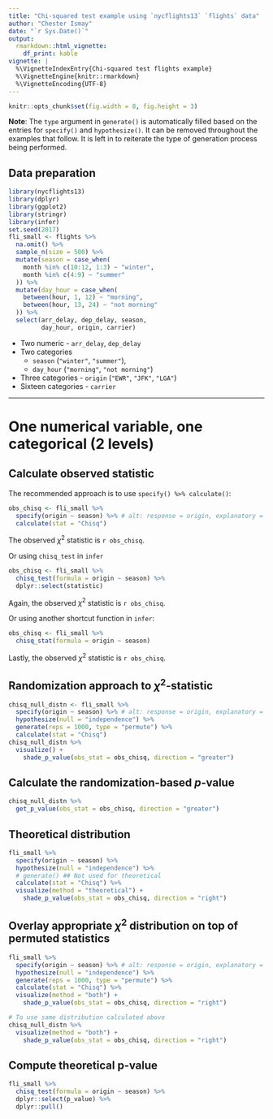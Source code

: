 ```yaml
---
title: "Chi-squared test example using `nycflights13` `flights` data"
author: "Chester Ismay"
date: "`r Sys.Date()`"
output: 
  rmarkdown::html_vignette:
    df_print: kable
vignette: |
  %\VignetteIndexEntry{Chi-squared test flights example}
  %\VignetteEngine{knitr::rmarkdown}
  %\VignetteEncoding{UTF-8}
---
```


```r
knitr::opts_chunk$set(fig.width = 8, fig.height = 3) 
```

**Note**: The `type` argument in `generate()` is automatically filled based on the entries for `specify()` and
`hypothesize()`. It can be removed throughout the examples that follow. It is left in to reiterate the type of generation process being performed.

## Data preparation

```r
library(nycflights13)
library(dplyr)
library(ggplot2)
library(stringr)
library(infer)
set.seed(2017)
fli_small <- flights %>% 
  na.omit() %>% 
  sample_n(size = 500) %>% 
  mutate(season = case_when(
    month %in% c(10:12, 1:3) ~ "winter",
    month %in% c(4:9) ~ "summer"
  )) %>% 
  mutate(day_hour = case_when(
    between(hour, 1, 12) ~ "morning",
    between(hour, 13, 24) ~ "not morning"
  )) %>% 
  select(arr_delay, dep_delay, season, 
         day_hour, origin, carrier)
```

* Two numeric - `arr_delay`, `dep_delay`
* Two categories 
    - `season` (`"winter"`, `"summer"`), 
    - `day_hour` (`"morning"`, `"not morning"`)
* Three categories - `origin` (`"EWR"`, `"JFK"`, `"LGA"`)
* Sixteen categories - `carrier`

***

# One numerical variable, one categorical (2 levels)

## Calculate observed statistic 

The recommended approach is to use `specify() %>% calculate()`:

```r
obs_chisq <- fli_small %>%
  specify(origin ~ season) %>% # alt: response = origin, explanatory = season
  calculate(stat = "Chisq")
```

The observed $\chi^2$ statistic is `r obs_chisq`.

Or using `chisq_test` in `infer`

```r
obs_chisq <- fli_small %>% 
  chisq_test(formula = origin ~ season) %>% 
  dplyr::select(statistic)
```

Again, the observed $\chi^2$ statistic is `r obs_chisq`.

Or using another shortcut function in `infer`:

```r
obs_chisq <- fli_small %>% 
  chisq_stat(formula = origin ~ season)
```

Lastly, the observed $\chi^2$ statistic is `r obs_chisq`.

## Randomization approach to $\chi^2$-statistic

```r
chisq_null_distn <- fli_small %>%
  specify(origin ~ season) %>% # alt: response = origin, explanatory = season
  hypothesize(null = "independence") %>%
  generate(reps = 1000, type = "permute") %>%
  calculate(stat = "Chisq")
chisq_null_distn %>%
  visualize() +
    shade_p_value(obs_stat = obs_chisq, direction = "greater")
```

## Calculate the randomization-based $p$-value

```r
chisq_null_distn %>% 
  get_p_value(obs_stat = obs_chisq, direction = "greater")
```


## Theoretical distribution

```r
fli_small %>%
  specify(origin ~ season) %>% 
  hypothesize(null = "independence") %>%
  # generate() ## Not used for theoretical
  calculate(stat = "Chisq") %>%
  visualize(method = "theoretical") +
    shade_p_value(obs_stat = obs_chisq, direction = "right")
```

## Overlay appropriate $\chi^2$ distribution on top of permuted statistics

```r
fli_small %>%
  specify(origin ~ season) %>% # alt: response = origin, explanatory = season
  hypothesize(null = "independence") %>%
  generate(reps = 1000, type = "permute") %>%
  calculate(stat = "Chisq") %>% 
  visualize(method = "both") +
    shade_p_value(obs_stat = obs_chisq, direction = "right")
```

```r
# To use same distribution calculated above
chisq_null_distn %>% 
  visualize(method = "both") +
    shade_p_value(obs_stat = obs_chisq, direction = "right")
```


## Compute theoretical p-value

```r
fli_small %>% 
  chisq_test(formula = origin ~ season) %>% 
  dplyr::select(p_value) %>% 
  dplyr::pull()
```

